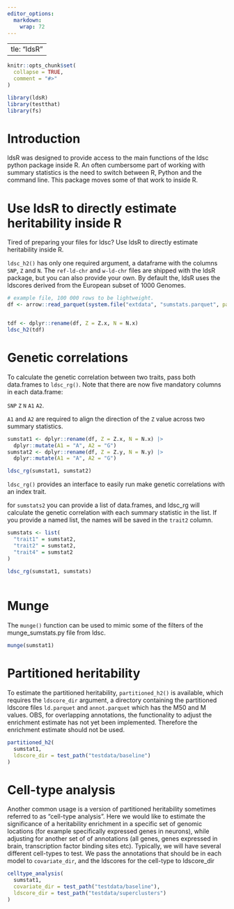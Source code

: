 ```yaml
---
editor_options: 
  markdown: 
    wrap: 72
---
```


|             |
|-------------|
| tle: "ldsR" |

```r
knitr::opts_chunk$set(
  collapse = TRUE,
  comment = "#>"
)
```

```r
library(ldsR)
library(testthat)
library(fs)
```

# Introduction

ldsR was designed to provide access to the main functions of the ldsc
python package inside R. An often cumbersome part of working with
summary statistics is the need to switch between R, Python and the
command line. This package moves some of that work to inside R.

# Use ldsR to directly estimate heritability inside R

Tired of preparing your files for ldsc? Use ldsR to directly estimate
heritability inside R.

`ldsc_h2()` has only one required argument, a dataframe with the columns
`SNP`, `Z` and `N`. The `ref-ld-chr` and `w-ld-chr` files are shipped
with the ldsR package, but you can also provide your own. By default
the, ldsR uses the ldscores derived from the European subset of 1000
Genomes.

```r
# example file, 100 000 rows to be lightweight.
df <- arrow::read_parquet(system.file("extdata", "sumstats.parquet", package = "ldsR"))


tdf <- dplyr::rename(df, Z = Z.x, N = N.x)
ldsc_h2(tdf)
```

# Genetic correlations

To calculate the genetic correlation between two traits, pass both
data.frames to `ldsc_rg()`. Note that there are now five mandatory
columns in each data.frame:

`SNP` `Z` `N` `A1` `A2`.

`A1` and `A2` are required to align the direction of the `Z` value
across two summary statistics.

```r
sumstat1 <- dplyr::rename(df, Z = Z.x, N = N.x) |> 
  dplyr::mutate(A1 = "A", A2 = "G")
sumstat2 <- dplyr::rename(df, Z = Z.y, N = N.y) |> 
  dplyr::mutate(A1 = "A", A2 = "G")

ldsc_rg(sumstat1, sumstat2)

```

`ldsc_rg()` provides an interface to easily run make genetic
correlations with an index trait.

for `sumstats2` you can provide a list of data.frames, and ldsc_rg will
calculate the genetic correlation with each summary statistic in the
list. If you provide a named list, the names will be saved in the
`trait2` column.

```r
sumstats <- list(
  "trait1" = sumstat2,
  "trait2" = sumstat2,
  "trait4" = sumstat2
)
          
ldsc_rg(sumstat1, sumstats)
        
```

# Munge
The `munge()` function can be used to mimic some of the filters of the munge_sumstats.py file from ldsc.
```r
munge(sumstat1)
```

# Partitioned heritability

To estimate the partitioned heritability, `partitioned_h2()` is
available, which requires the `ldscore_dir` argument, a directory
containing the partitioned ldscore files `ld.parquet` and
`annot.parquet` which has the M50 and M values. OBS, for overlapping
annotations, the functionality to adjust the enrichment estimate has not
yet been implemented. Therefore the enrichment estimate should not be
used.



```r
partitioned_h2(
  sumstat1,
  ldscore_dir = test_path("testdata/baseline")
)
```

# Cell-type analysis
Another common usage is a version of partitioned heritability sometimes referred to 
as "cell-type analysis".
Here we would like to estimate the significance of a heritability enrichment in a specific
set of genomic locations (for example specifically expressed genes in neurons), while
adjusting for another set of of annotations (all genes, genes expressed in brain, 
transcription factor binding sites etc). Typically, we will have several different
cell-types to test. We pass the annotations that should be in each model to
`covariate_dir`, and the ldscores for the cell-type to ldscore_dir


```r
celltype_analysis(
  sumstat1,
  covariate_dir = test_path("testdata/baseline"),
  ldscore_dir = test_path("testdata/superclusters")
)

```

